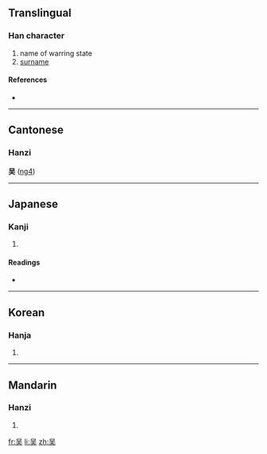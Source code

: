 {{see|吳}}
==Translingual==

===Han character===
{{Han char|rn=30|rad=口|as=04|sn=7|four=|canj=口一大 (RMK)}}

# name of warring state
# [[surname]]

====References====
* {{Han ref|kx=0179.070|dkj=03366|dj=0397.010|hdz=10585.030|uh=5434|ud=21556}}

----

==Cantonese==
===Hanzi===
'''吴''' ([[ng4]])

----

==Japanese==

===Kanji===
{{ja-kanji|grade=|rs=口04}}

# {{defn|Japanese}}

====Readings====
* {{ja-readings|on=[[ご]] (go)|kun=[[くれ]] (kure), [[くれる]] (kureru)}}

----

==Korean==

===Hanja===
{{ko-hanja|hangeul=오|rv=o|mr=o}}

# {{defn|Korean}}

----

==Mandarin==

===Hanzi===
{{cmn-hanzi|tra=吳|pin=[[wú]] ([[wu2]])|wg=wu<sup>2</sup>}}

# {{defn|Mandarin}}

[[fr:吴]]
[[li:吴]]
[[zh:吴]]
